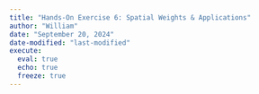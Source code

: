 ```yaml
---
title: "Hands-On Exercise 6: Spatial Weights & Applications"
author: "William"
date: "September 20, 2024"
date-modified: "last-modified"
execute: 
  eval: true
  echo: true
  freeze: true
---
```

